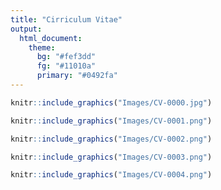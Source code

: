 ```yaml
---
title: "Cirriculum Vitae"
output: 
  html_document: 
    theme:
      bg: "#fef3dd"
      fg: "#11010a"
      primary: "#0492fa"
---
```


```r
knitr::include_graphics("Images/CV-0000.jpg")
```
```r
knitr::include_graphics("Images/CV-0001.png")
```
```r
knitr::include_graphics("Images/CV-0002.png")
```
```r
knitr::include_graphics("Images/CV-0003.png")
```
```r
knitr::include_graphics("Images/CV-0004.png")
```

